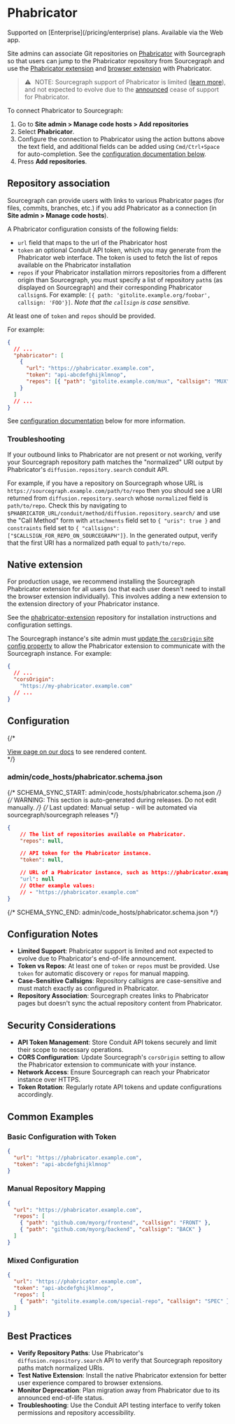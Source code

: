 # Phabricator

<TierCallout>
  Supported on [Enterprise](/pricing/enterprise) plans.
  <user>
    Available via the Web app.
  </user>
</TierCallout>

Site admins can associate Git repositories on [Phabricator](https://phabricator.org) with Sourcegraph so that users can jump to the Phabricator repository from Sourcegraph and use the [Phabricator extension](#native-extension) and [browser extension](/integration/browser_extension) with Phabricator.

> ⚠️ NOTE: Sourcegraph support of Phabricator is limited ([learn more](/integration/phabricator)), and not expected to evolve due to the [announced](https://admin.phacility.com/phame/post/view/11/phacility_is_winding_down_operations/) cease of support for Phabricator.

To connect Phabricator to Sourcegraph:

1. Go to **Site admin > Manage code hosts > Add repositories**
1. Select **Phabricator**.
1. Configure the connection to Phabricator using the action buttons above the text field, and additional fields can be added using `Cmd/Ctrl+Space` for auto-completion. See the [configuration documentation below](#configuration).
1. Press **Add repositories**.

## Repository association

Sourcegraph can provide users with links to various Phabricator pages (for files, commits, branches, etc.) if you add Phabricator as a connection (in **Site admin > Manage code hosts**).

A Phabricator configuration consists of the following fields:

- `url` field that maps to the url of the Phabricator host
- `token` an optional Conduit API token, which you may generate from the Phabricator web interface. The token is used to fetch the list of repos available on the Phabricator installation
- `repos` if your Phabricator installation mirrors repositories from a different origin than Sourcegraph, you must specify a list of repository `path`s (as displayed on Sourcegraph) and their corresponding Phabricator `callsign`s. For example: `[{ path: 'gitolite.example.org/foobar', callsign: 'FOO'}]`. _Note that the `callsign` is case sensitive._

At least one of `token` and `repos` should be provided.

For example:

```json
{
  // ...
  "phabricator": [
    {
      "url": "https://phabricator.example.com",
      "token": "api-abcdefghijklmnop",
      "repos": [{ "path": "gitolite.example.com/mux", "callsign": "MUX" }]
    }
  ]
  // ...
}
```

See [configuration documentation](#configuration) below for more information.

### Troubleshooting

If your outbound links to Phabricator are not present or not working, verify your Sourcegraph repository path matches the "normalized" URI output by Phabricator's `diffusion.repository.search` conduit API.

For example, if you have a repository on Sourcegraph whose URL is `https://sourcegraph.example.com/path/to/repo` then you should see a URI returned from `diffusion.repository.search` whose `normalized` field is `path/to/repo`. Check this by navigating to `$PHABRICATOR_URL/conduit/method/diffusion.repository.search/` and use the "Call Method" form with `attachments` field set to `{ "uris": true }` and `constraints` field set to `{ "callsigns": ["$CALLSIGN_FOR_REPO_ON_SOURCEGRAPH"]}`. In the generated output, verify that the first URI has a normalized path equal to `path/to/repo`.

## Native extension

For production usage, we recommend installing the Sourcegraph Phabricator extension for all users (so that each user doesn't need to install the browser extension individually). This involves adding a new extension to the extension directory of your Phabricator instance.

See the [phabricator-extension](https://github.com/sourcegraph/phabricator-extension) repository for installation instructions and configuration settings.

The Sourcegraph instance's site admin must [update the `corsOrigin` site config property](/admin/config/site_config) to allow the Phabricator extension to communicate with the Sourcegraph instance. For example:

```json
{
  // ...
  "corsOrigin":
    "https://my-phabricator.example.com"
  // ...
}
```

## Configuration

{/* <div markdown-func=jsonschemadoc jsonschemadoc:path="admin/code_hosts/phabricator.schema.json">[View page on our docs](/admin/code_hosts/phabricator) to see rendered content.</div> */}

### admin/code_hosts/phabricator.schema.json

{/* SCHEMA_SYNC_START: admin/code_hosts/phabricator.schema.json */}
{/* WARNING: This section is auto-generated during releases. Do not edit manually. */}
{/* Last updated: Manual setup - will be automated via sourcegraph/sourcegraph releases */}
```json
{
	// The list of repositories available on Phabricator.
	"repos": null,

	// API token for the Phabricator instance.
	"token": null,

	// URL of a Phabricator instance, such as https://phabricator.example.com
	"url": null
	// Other example values:
	// - "https://phabricator.example.com"
}
```
{/* SCHEMA_SYNC_END: admin/code_hosts/phabricator.schema.json */}

## Configuration Notes

- **Limited Support**: Phabricator support is limited and not expected to evolve due to Phabricator's end-of-life announcement.
- **Token vs Repos**: At least one of `token` or `repos` must be provided. Use `token` for automatic discovery or `repos` for manual mapping.
- **Case-Sensitive Callsigns**: Repository callsigns are case-sensitive and must match exactly as configured in Phabricator.
- **Repository Association**: Sourcegraph creates links to Phabricator pages but doesn't sync the actual repository content from Phabricator.

## Security Considerations

- **API Token Management**: Store Conduit API tokens securely and limit their scope to necessary operations.
- **CORS Configuration**: Update Sourcegraph's `corsOrigin` setting to allow the Phabricator extension to communicate with your instance.
- **Network Access**: Ensure Sourcegraph can reach your Phabricator instance over HTTPS.
- **Token Rotation**: Regularly rotate API tokens and update configurations accordingly.

## Common Examples

### Basic Configuration with Token

```json
{
  "url": "https://phabricator.example.com",
  "token": "api-abcdefghijklmnop"
}
```

### Manual Repository Mapping

```json
{
  "url": "https://phabricator.example.com",
  "repos": [
    { "path": "github.com/myorg/frontend", "callsign": "FRONT" },
    { "path": "github.com/myorg/backend", "callsign": "BACK" }
  ]
}
```

### Mixed Configuration

```json
{
  "url": "https://phabricator.example.com",
  "token": "api-abcdefghijklmnop",
  "repos": [
    { "path": "gitolite.example.com/special-repo", "callsign": "SPEC" }
  ]
}
```

## Best Practices

- **Verify Repository Paths**: Use Phabricator's `diffusion.repository.search` API to verify that Sourcegraph repository paths match normalized URIs.
- **Test Native Extension**: Install the native Phabricator extension for better user experience compared to browser extensions.
- **Monitor Deprecation**: Plan migration away from Phabricator due to its announced end-of-life status.
- **Troubleshooting**: Use the Conduit API testing interface to verify token permissions and repository accessibility.
